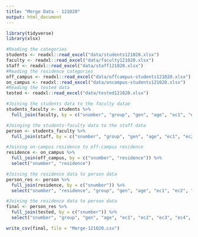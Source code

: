 ```yaml
---
title: "Merge Data - 121020"
output: html_document
---
```


```r
library(tidyverse)
library(xlsx)
```


```r
#Reading the categories
students <- readxl::read_excel("data/students121020.xlsx")
faculty <- readxl::read_excel("data/faculty121020.xlsx")
staff <- readxl::read_excel("data/staff121020.xlsx")
#Reading the residence categories
off_campus <- readxl::read_excel("data/offcampus-students121020.xlsx")
on_campus <- readxl::read_excel("data/oncampus-students121020.xlsx")
#Reading the tested data
tested <- readxl::read_excel("data/tested121020.xlsx")
```

```r
#Joining the students data to the faculty datae
students_faculty <- students %>%
  full_join(faculty, by = c("snumber", "group", "gen", "age", "ec1", "ec2", "ec3", "ec4", "city", "state", "class", "admit"))
```

```r
#Joinging the students-faculty data to the staff data
person <- students_faculty %>%
  full_join(staff, by = c("snumber", "group", "gen", "age", "ec1", "ec2", "ec3", "ec4", "city", "state", "class", "admit"))
```

```r
#Joining on-campus residence to off-campus residence
residence <- on_campus %>%
  full_join(off_campus, by = c("snumber", "residence")) %>%
  select("snumber", "residence")
```

```r
#Joining the residence data to person data
person_res <- person %>%
  full_join(residence, by = c("snumber")) %>%
  select("snumber", "residence", "group", "gen", "age", "ec1", "ec2", "ec3", "ec4", "city", "state", "class", "admit")
```

```r
#Joining the residence data to person data
final <- person_res %>%
  full_join(tested, by = c("snumber")) %>%
  select("snumber", "group", "gen", "age", "ec1", "ec2", "ec3", "ec4", "city", "state", "class", "admit", "residence", "tested")
```

```r
write_csv(final, file = "Merge-121020.csv")
```






